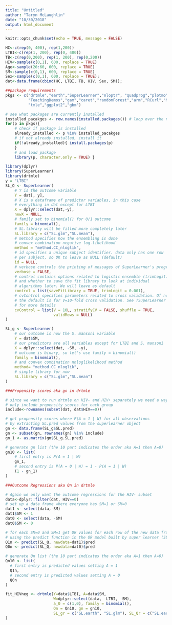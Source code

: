 ```yaml
---
title: "Untitled"
author: "Taryn McLaughlin"
date: "10/30/2018"
output: html_document
---
```


```r
knitr::opts_chunk$set(echo = TRUE, message = FALSE)
```

```r
HC<-c(rep(0, 400), rep(1,200))
LTBI<-c(rep(1, 200), rep(0, 400))
TB<-c(rep(0,200), rep(1, 200), rep(0,200))
HIV<-sample(c(0,1), 600, replace = TRUE)
Age<-sample(20:60, 600, replace = TRUE)
SM<-sample(c(0,1), 600, replace = TRUE)
Sex<-sample(c(0,1), 600, replace = TRUE);
dat<-data.frame(cbind(HC, LTBI, TB, HIV, Sex, SM));
```

```r
##package requirements
pkgs <- c("drtmle","earth","SuperLearner","nloptr", "quadprog","plotmo","plotrix",
          "TeachingDemos","gam","caret","randomForest","arm","RCurl","MASS",
          "tmle","ggplot2","gbm")

# see what packages are currently installed
installed_pacakges <- row.names(installed.packages()) # loop over the needed packages
for(p in pkgs){
    # check if package is installed
    already_installed <- p %in% installed_pacakges
    # if not already installed, install it
    if(!already_installed){ install.packages(p)
    }
    # and load package
    library(p, character.only = TRUE) }
```

```r
library(dplyr)
library(SuperLearner)
library(drtmle)
y = "LTBI"
SL_Q <- SuperLearner(
    # Y is the outcome variable
    Y = dat[, y],
    # X is a dataframe of predictor variables, in this case
    # everything in dat except for LTBI
    X = dplyr::select(dat,-y), 
    newX = NULL,
    # family set to binomial() for 0/1 outcome
    family = binomial(), 
    # SL.library will be filled more completely later
    SL.library = c("SL.glm","SL.mean"),
    # method specifies how the ensembling is done
    # convex combination negative log-likelihood
    method = "method.CC_nloglik",
    # id specifies a unique subject identifier. data only has one row 
    # per subject, so OK to leave as NULL (default)
    id = NULL, 
    # verbose controls the printing of messages of SuperLearner's progress.
    verbose = FALSE, 
    # control contains options related to logistic ensemble (trimLogit) 
    # and whether to save the fit library to look at individual 
    # algorithms later. We will leave as default
    control = list(saveFitLibrary = TRUE, trimLogit = 0.001),
    # cvControl specifies parameters related to cross validation. Of note
    # the default is for V=10-fold cross validation. See ?SuperLearner
    # for more details
    cvControl = list(V = 10L, stratifyCV = FALSE, shuffle = TRUE, 
                     validRows = NULL)
)

SL_g <- SuperLearner(
    # our outcome is now the S. mansoni variable
    Y = dat$SM, 
    # our predictors are all variables except for LTBI and S. mansoni
    X = dplyr::select(dat, -SM, -y),
    # outcome is binary, so let's use family = binomial()
    family = binomial(),
    # and convex combination nnloglikelihood method
    method= "method.CC_nloglik",
    # simple library for now
    SL.library = c("SL.glm","SL.mean")
)

###Propensity scores aka gn in drtmle

# since we want to run drtmle on HIV- and HIV+ separately we need a way to
# only include propensity scores for each group
include<-rownames(subset(dat, dat$HIV==0))

# get propensity scores where P(A = 1 | W) for all observations
# by extracting SL.pred values from the superlearner object
gn <- data.frame(SL_g$SL.pred)
gn <- subset(gn, rownames(gn) %in% include)
gn_1 <- as.matrix(gn$SL_g.SL.pred)

# generate gn list (the 10 part indicates the order aka A=1 then A=0)
gn10 <- list(
    # first entry is P(A = 1 | W)
    gn_1,
    # second entry is P(A = 0 | W) = 1 - P(A = 1 | W)
    (1 - gn_1)
)

###Outcome Regressions aka Qn in drtmle

# Again we only want the outcome regressions for the HIV- subset
data<-dplyr::filter(dat, HIV==0)
# set up a data frame where everyone has SM=1 or SM=0
dat1 <- select(data,-SM)
dat1$SM <- 1
dat0 <- select(data, -SM)
dat0$SM <- 0

# for each SM=0 and SM=1 get OR values for each row of the new data frame
# using the predict function in the OR model built by super learner (SL_Q)
Q1n <- predict(SL_Q, newdata=dat1)$pred
Q0n <- predict(SL_Q, newdata=dat0)$pred

# generate Qn list (the 10 part indicates the order aka A=1 then A=0)
Qn10 <- list(
  # first entry is predicted values setting A = 1
  Q1n,
  # second entry is predicted values setting A = 0
  Q0n
)

fit_HIVneg <- drtmle(Y=data$LTBI, A=data$SM, 
                     W=dplyr::select(data, -LTBI, -SM),
                     a_0 = c(1,0), family = binomial(),
                     Qn = Qn10, gn = gn10, 
                     SL_gr = c("SL.earth", "SL.glm"), SL_Qr = c("SL.earth", "SL.glm")
)
```


